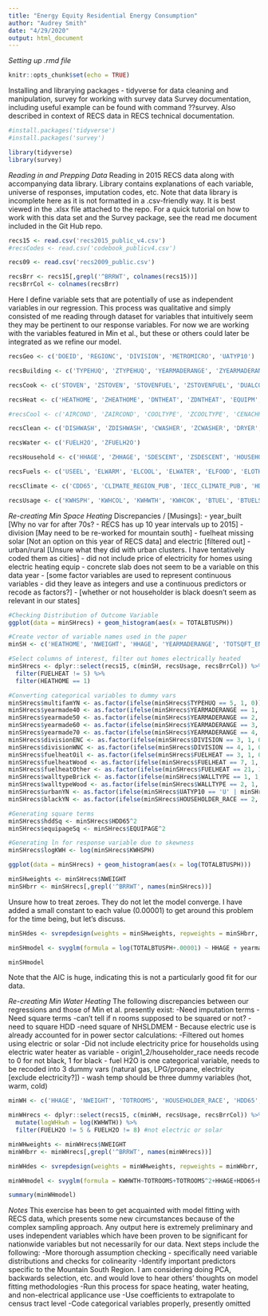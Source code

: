 ```yaml
---
title: "Energy Equity Residential Energy Consumption"
author: "Audrey Smith"
date: "4/29/2020"
output: html_document
---
```


_Setting up .rmd file_
```r
knitr::opts_chunk$set(echo = TRUE)
```

Installing and librarying packages - tidyverse for data cleaning and manipulation, survey for working with survey data
Survey documentation, including useful example can be found with command ??survey. Also described in context of RECS data in RECS technical documentation.
```r
#install.packages('tidyverse')
#install.packages('survey')

library(tidyverse)
library(survey)
```

_Reading in and Prepping Data_
Reading in 2015 RECS data along with accompanying data library. 
Library contains explanations of each variable, universe of responses, imputation codes, etc. Note that data library is incomplete here as it is not formatted in a .csv-friendly way. It is best viewed in the .xlsx file attached to the repo.
For a quick tutorial on how to work with this data set and the Survey package, see the read me document included in the Git Hub repo.
```r
recs15 <- read.csv('recs2015_public_v4.csv')
#recsCodes <- read.csv('codebook_publicv4.csv')

recs09 <- read.csv('recs2009_public.csv')
```

```r
recsBrr <- recs15[,grepl('^BRRWT', colnames(recs15))]
recsBrrCol <- colnames(recsBrr)
```

Here I define variable sets that are potentially of use as independent variables in our regression. This process was qualitative and simply consisted of me reading through dataset for variables that intuitively seem they may be pertinent to our response variables. For now we are working with the variables featured in Min et al., but these or others could later be integrated as we refine our model.
```r
recsGeo <- c('DOEID', 'REGIONC', 'DIVISION', 'METROMICRO', 'UATYP10')

recsBuilding <- c('TYPEHUQ', 'ZTYPEHUQ', 'YEARMADERANGE', 'ZYEARMADERANGE', 'STUDIO', 'ZSTUDIO', 'BEDROOMS', 'ZBEDROOMS', 'NCOMBATH', 'ZNCOMBATH', 'NHAFBATH', 'ZNHAFBATH', 'TOTROOMS', 'ZTOTROOMS', 'WALLTYPE', 'ZWALLTYPE', 'ROOFTYPE', 'ZROOFTYPE', 'HIGHCEIL', 'ZHIGHCEIL', 'WINDOWS', 'ZWINDOWS', 'TYPEGLASS', 'ZTYPEGLASS', 'ADQINSUL', 'ZADQINSUL', 'UGASHERE', 'ZUGASHERE', 'POOL', 'ZPOOL', 'SOLAR')

recsCook <- c('STOVEN', 'ZSTOVEN', 'STOVENFUEL', 'ZSTOVENFUEL', 'DUALCOOKTFUEL', 'ZDUALCOOKTFUEL', 'DUALOVENFUEL', 'ZDUALOVENFUEL')

recsHeat <- c('HEATHOME', 'ZHEATHOME', 'DNTHEAT', 'ZDNTHEAT', 'EQUIPM', 'ZEQUIPM', 'FUELHEAT', 'ZFUELHEAT', 'EQUIPAGE', 'ZEQUIPAGE', 'THERMAIN', 'ZTHERMAIN', 'PROTHERM', 'ZPROTHERM', 'TEMPHOME', 'ZTEMPHOME', 'TEMPGONE', 'ZTEMPGONE', 'TEMPNITE', 'ZTEMPNITE', 'TOTHSQFT')

#recsCool <- c('AIRCOND', 'ZAIRCOND', 'COOLTYPE', 'ZCOOLTYPE', 'CENACHP', 'ZCENACHP', 'AGECENAC', 'ZAGECENAC', 'THERMAINAC', 'ZTHERMAINAC', 'PROTHERMAC', 'ZPROTHERMAC', 'TEMPHOMEAC', 'ZTEMPHOMEAC', 'TEMPINTEAC', 'ZTEMPNITEAC', 'TOTCSQFT')

recsClean <- c('DISHWASH', 'ZDISHWASH', 'CWASHER', 'ZCWASHER', 'DRYER', 'ZDRYWER', 'DRYRFUEL', 'ZDRYRFUEL')

recsWater <- c('FUELH2O', 'ZFUELH2O')

recsHousehold <- c('HHAGE', 'ZHHAGE', 'SDESCENT', 'ZSDESCENT', 'HOUSEHOLDER_RACE', 'ZHOUSEHOLDER_RACE', 'NHSLDMEM', 'ZNHSLDMEM', 'NUMADULT', 'ZNUMADULT', 'NUMCHILD', 'ZNUMCHILD', 'MONEYPY', 'ZMONEYPY', 'NWEIGHT')

recsFuels <- c('USEEL', 'ELWARM', 'ELCOOL', 'ELWATER', 'ELFOOD', 'ELOTHER', 'USENG', 'UGWARM', 'UGWATER', 'UGCOOK', 'UGOTH', 'USELP', 'LPWARM', 'LPWATER', 'LPCOOK', 'LPOTHER', 'USEFO', 'FOWARM', 'FOWATER', 'FOOTHER', 'USEWOOD', 'WOODLOGS', 'WDWARM', 'WDWATER', 'USESOLAR', 'SOLWATER', 'SOLOTHER')

recsClimate <- c('CDD65', 'CLIMATE_REGION_PUB', 'IECC_CLIMATE_PUB', 'HDD65', 'WSF', 'OA_LAT')

recsUsage <- c('KWHSPH', 'KWHCOL', 'KWHWTH', 'KWHCOK', 'BTUEL', 'BTUELSPH', 'BTUELCOL', 'BTUELWTH', 'BTUELCOK', 'DOLLAREL', 'CUFEETNGSPH', 'CUFEETNGWTH', 'CUFEETNGCOK', 'BTUNG', 'DOLLARNG', 'GALLONLP', 'GALLONLPSPH', 'GALLONLPWTH', 'GALLONLPCOK', 'BTULP', 'BTULPSPH', 'BTULPWTH', 'BTULPCOK', 'DOLLARLP', 'GALLONFO', 'GALLONFOSPH', 'GALLONFOWTH', 'GALLONFONEC', 'BTUFO', 'DOLLARFO', 'TOTALBTU', 'TOTALDOL', 'TOTALBTUSPH', 'TOTALDOLSPH', 'TOTALBTUWTH', 'TOTALDOLWTH', 'TOTALBTUCOK', 'TOTALDOLCOK', 'WOODAMT', 'ZWOODAMT')
```

_Re-creating Min Space Heating_
Discrepancies / [Musings]:
- year_built [Why no var for after 70s? - RECS has up 10 year intervals up to 2015]
- division [May need to be re-worked for mountain south]
- fuelheat missing solar [Not an option on this year of RECS data] and electric [filtered out]
- urban/rural [Unsure what they did with urban clusters. I have tentatively coded them as cities]
- did not include price of electricity for homes using electric heating equip
- concrete slab does not seem to be a variable on this data year
- [some factor variables are used to represent continuous variables - did they leave as integers and use a continuous predictors or recode as factors?]
- [whether or not householder is black doesn't seem as relevant in our states]
```r
#Checking Distribution of Outcome Variable
ggplot(data = minSHrecs) + geom_histogram(aes(x = TOTALBTUSPH))
```

```r
#Create vector of variable names used in the paper
minSH <- c('HEATHOME', 'NWEIGHT', 'HHAGE', 'YEARMADERANGE', 'TOTSQFT_EN', 'HDD65', 'MONEYPY', 'TYPEHUQ', 'TEMPHOME', 'TEMPGONE', 'DIVISION', 'EQUIPAGE', 'FUELHEAT', 'WALLTYPE', 'UATYP10',  'WINDOWS', 'HOUSEHOLDER_RACE')

#Select columns of interest, filter out homes electrically heated
minSHrecs <- dplyr::select(recs15, c(minSH, recsUsage, recsBrrCol)) %>%
  filter(FUELHEAT != 5) %>%
  filter(HEATHOME == 1)

#Converting categorical variables to dummy vars
minSHrecs$multifamYN <- as.factor(ifelse(minSHrecs$TYPEHUQ == 5, 1, 0))
minSHrecs$yearmade40 <- as.factor(ifelse(minSHrecs$YEARMADERANGE == 1, 1, 0))
minSHrecs$yearmade50 <- as.factor(ifelse(minSHrecs$YEARMADERANGE == 2, 1, 0))
minSHrecs$yearmade60 <- as.factor(ifelse(minSHrecs$YEARMADERANGE == 3, 1, 0))
minSHrecs$yearmade70 <- as.factor(ifelse(minSHrecs$YEARMADERANGE == 4, 1, 0))
minSHrecs$divisionENC <- as.factor(ifelse(minSHrecs$DIVISION == 3, 1, 0))
minSHrecs$divisionWNC <- as.factor(ifelse(minSHrecs$DIVISION == 4, 1, 0))
minSHrecs$fuelheatOil <- as.factor(ifelse(minSHrecs$FUELHEAT == 3, 1, 0))
minSHrecs$fuelheatWood <- as.factor(ifelse(minSHrecs$FUELHEAT == 7, 1, 0))
minSHrecs$fuelheatOther <- as.factor(ifelse(minSHrecs$FUELHEAT == 21, 1, 0))
minSHrecs$walltypeBrick <- as.factor(ifelse(minSHrecs$WALLTYPE == 1, 1, 0))
minSHrecs$walltypeWood <- as.factor(ifelse(minSHrecs$WALLTYPE == 2, 1, 0))
minSHrecs$urbanYN <- as.factor(ifelse(minSHrecs$UATYP10 == 'U' | minSHrecs$UATYP10 == 'C', 1, 0))
minSHrecs$blackYN <- as.factor(ifelse(minSHrecs$HOUSEHOLDER_RACE == 2, 1, 0))

#Generating square terms
minSHrecs$hddSq <- minSHrecs$HDD65^2
minSHrecs$equipageSq <- minSHrecs$EQUIPAGE^2

#Generating ln for response variable due to skewness
minSHrecs$logKWH <- log(minSHrecs$KWHSPH)

ggplot(data = minSHrecs) + geom_histogram(aes(x = log(TOTALBTUSPH)))
```

```r
minSHweights <- minSHrecs$NWEIGHT
minSHbrr <- minSHrecs[,grepl('^BRRWT', names(minSHrecs))]
```

Unsure how to treat zeroes. They do not let the model converge. I have added a small constant to each value (0.00001) to get around this problem for the time being, but let's discuss.
```r
minSHdes <- svrepdesign(weights = minSHweights, repweights = minSHbrr, type = 'Fay', rho = 0.5, mse = TRUE, data = minSHrecs) #Fay is resampling method, Rho is shrinkage factor for weights

minSHmodel <- svyglm(formula = log(TOTALBTUSPH+.00001) ~ HHAGE + yearmade40 + yearmade50 + yearmade60 + yearmade70 + TOTSQFT_EN + HDD65 + hddSq + MONEYPY + multifamYN + TEMPHOME + TEMPGONE + divisionWNC + divisionENC + equipageSq + fuelheatOil + fuelheatWood + fuelheatOther + walltypeBrick + walltypeWood + urbanYN + blackYN + WINDOWS, design = minSHdes, family = 'gaussian')

minSHmodel
```

Note that the AIC is huge, indicating this is not a particularly good fit for our data.

_Re-creating Min Water Heating_
The following discrepancies between our regressions and those of Min et al. presently exist:
-Need imputation terms
- Need square terms 
    -can't tell if n rooms supposed to be squared or not?
    -need to square HDD
    -need square of NHSLDMEM
- Because electric use is already accounted for in power sector calculations:
    -Filtered out homes using electric or solar
    -Did not include electricity price for households using electric water heater as variable
- origin1_2/householder_race needs recode to 0 for not black, 1 for black
- fuel H2O is one categorical variable, needs to be recoded into 3 dummy vars (natural gas, LPG/propane, electricity [exclude electricity?])
- wash temp should be three dummy variables (hot, warm, cold)
```r
minWH <- c('HHAGE', 'NWEIGHT', 'TOTROOMS', 'HOUSEHOLDER_RACE', 'HDD65', 'MONEYPY', 'NHSLDMEM', 'FUELH2O', 'WHEATSIZ', 'DISHWASH', 'WASHTEMP') 

minWHrecs <- dplyr::select(recs15, c(minWH, recsUsage, recsBrrCol)) %>%
  mutate(logWHkwh = log(KWHWTH)) %>%
  filter(FUELH2O != 5 & FUELH2O != 8) #not electric or solar
```

```r
minWHweights <- minWHrecs$NWEIGHT
minWHbrr <- minWHrecs[,grepl('^BRRWT', names(minWHrecs))]
```

```r
minWHdes <- svrepdesign(weights = minWHweights, repweights = minWHbrr, type = 'Fay', rho = 0.5, mse = TRUE, data = minWHrecs) #Fay is resampling method, Rho is shrinkage factor for weights

minWHmodel <- svyglm(formula = KWHWTH~TOTROOMS+TOTROOMS^2+HHAGE+HDD65+HDD65^2+NUMCHILD+NUMADULT+WHEATSIZ+WASHTEMP+MONEYPY, design = minWHdes, family = 'binomial')
```

```r
summary(minWHmodel)
```

_Notes_
This exercise has been to get acquainted with model fitting with RECS data, which presents some new circumstances because of the complex sampling approach. Any output here is extremely preliminary and uses independent variables which have been proven to be significant for nationwide variables but not necessarily for our data. Next steps include the following:
  -More thorough assumption checking - specifically need variable distributions and checks for colinearity
  -Identify important predictors specific to the Mountain South Region. I am considering doing PCA, backwards selection, etc. and would love to hear others' thoughts on model fitting methodologies
  -Run this process for space heating, water heating, and non-electrical applicance use
  -Use coefficients to extrapolate to census tract level
  -Code categorical variables properly, presently omitted


































